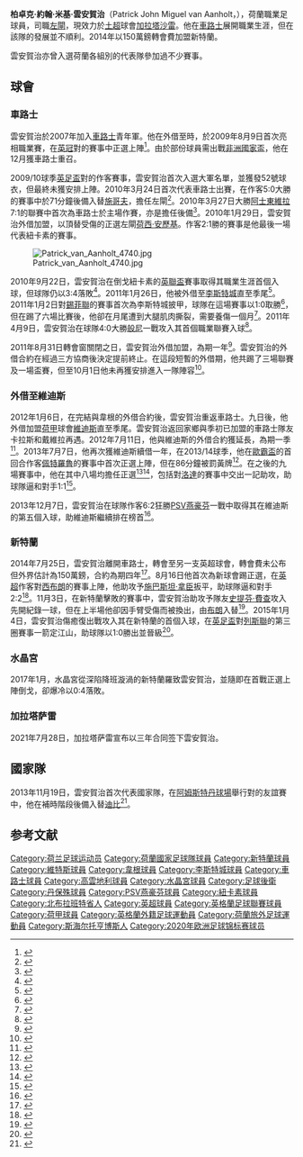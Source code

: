 {{noteTA|G1=足球|G2=英超|G3=FAcup|G4=Eredivisie|1=zh-cn:帕特里克; zh-tw:派崔克; zh-hk:柏卓克|2=zh-cn:范安霍尔特; zh-tw:范安霍特; zh-hk:雲安賀治}}{{Infobox football biography
|name      = 柏卓克·雲安賀治<br />Patrick van Aanholt
|image     = 20160604 AUT NED 8883.jpg
|image_size = 250px
|caption = 雲安賀治於2016年代表荷蘭出戰
|fullname  = Patrick John Miguel van Aanholt<ref>{{cite news|title=Premier League clubs submit squad lists|url=http://origin-www.premierleague.com/page/Headlines/0,,12306~2142220,00.html|work=premierleague.com|publisher=[[Premier_League|Premier League]]|date=1 September 2010|accessdate=2014-07-06|deadurl=yes|archiveurl=https://web.archive.org/web/20141217101702/http://origin-www.premierleague.com/page/Headlines/0,,12306~2142220,00.html|archivedate=2014年12月17日}}</ref>
|birth_date = {{Birth date and age|1990|8|29|df=yes}}
|birth_place = {{NLD}}[[斯海爾托亨博斯|斯海爾托亨博斯]]
|height = {{convert|1.77|m|abbr=on}}<ref>{{cite web |url= http://www.premierleague.com/en-gb/players/profile.html/patrick-van-aanholt |title= Premier League Player Profile Patrick van Aanholt |author= <!--Staff writer(s); no by-line.--> |date= 2015 |website= Premier League |publisher= Barclays Premier League |accessdate= 15 January 2015 |archive-date= 2016-03-07 |archive-url= https://web.archive.org/web/20160307165356/http://www.premierleague.com/en-gb/players/profile.html/patrick-van-aanholt |dead-url= yes }}</ref>
|currentclub = [[加拉塔沙雷體育會|加拉塔沙雷]]
|clubnumber = -
|position = [[左閘|左閘]]
|youthyears1 = 2003–2005
|youthclubs1 = [[丹保殊|丹保殊]]
|youthyears2 = 2005–2007
|youthclubs2 = [[PSV燕豪芬|PSV燕豪芬]]
|youthyears3 = 2007–2009
|youthclubs3 = [[切尔西足球俱乐部|車路士]]
|years1 = 2009–2014
|clubs1 = [[切尔西足球俱乐部|車路士]]
|caps1 = 2
|goals1 = 0
|years2 = 2009
|clubs2 = → [[考文垂足球俱乐部|高雲地利]] (外借)
|caps2 = 20
|goals2 = 0
|years3 = 2010
|clubs3 = → [[纽卡斯尔联足球俱乐部|紐卡素]] (外借)
|caps3 = 7
|goals3 = 0
|years4 = 2011
|clubs4 = → [[莱斯特城足球俱乐部|李斯特城]] (外借)
|caps4 = 12
|goals4 = 1
|years5 = 2011–2012
|clubs5 = → [[威根竞技足球俱乐部|韋根]] (外借)
|caps5 = 3
|goals5 = 0
|years6 = 2012–2014
|clubs6 = → [[維迪斯職業足球基金會|維迪斯]] (外借)
|caps6 = 67
|goals6 = 5
|years7 = 2014–2017
|clubs7 = [[桑德兰足球俱乐部|桑德兰]]
|caps7 = 82
|goals7 = 7
|years8 = 2017–2021
|clubs8 = [[水晶宫足球俱乐部|水晶宮]]
|caps8 = 126
|goals8 = 13
|years9 = 2021–
|clubs9 = [[加拉塔沙雷體育會|加拉塔沙雷]]
|caps9 = 0
|goals9 = 0
|nationalyears1 = 2005–2006
|nationalteam1 = 荷蘭U16
|nationalcaps1 = 7
|nationalgoals1 = 0
|nationalyears2 = 2006–2007
|nationalteam2 = [[荷蘭國家足球隊|荷蘭U17]]
|nationalcaps2 = 17
|nationalgoals2 = 6
|nationalyears3 = 2007–2008
|nationalteam3 = 荷蘭U18
|nationalcaps3 = 2
|nationalgoals3 = 0
|nationalyears4 = 2008–2009
|nationalteam4 = 荷蘭U19
|nationalcaps4 = 8
|nationalgoals4 = 1
|nationalyears5 = 2010
|nationalteam5 = 荷蘭U20
|nationalcaps5 = 1
|nationalgoals5 = 0
|nationalyears6 = 2010–2013
|nationalteam6 = [[荷蘭21歲以下國家足球隊|荷蘭U21]]
|nationalcaps6 = 16
|nationalgoals6 = 0
|nationalyears7 = 2013–
|nationalteam7 = [[荷蘭國家足球隊|荷蘭]]
|nationalcaps7 = 19
|nationalgoals7 = 0
|pcupdate = 2021年7月28日
|nationalteam-update = 2021年6月27日
}}

'''柏卓克·約翰·米基·雲安賀治'''（Patrick John Miguel van Aanholt，{{bd|1990年|8月29日}}），荷蘭職業足球員，司職[[左閘|左閘]]，現效力於[[土超|土超]]球會[[加拉塔沙雷體育會|加拉塔沙雷]]。他在[[車路士|車路士]]展開職業生涯，但在該隊的發展並不順利。2014年以150萬鎊轉會費加盟新特蘭。

雲安賀治亦曾入選荷蘭各組別的代表隊參加過不少賽事。

==球會==
===車路士===
雲安賀治於2007年加入[[車路士|車路士]]青年軍。他在外借至{{fc|高雲地利}}時，於2009年8月9日首次亮相職業賽，在[[英冠|英冠]]對{{fc|葉士域治}}的賽事中正選上陣<ref>{{cite web | url=http://news.bbc.co.uk/sport1/hi/football/eng_div_1/8187233.stm | title=Coventry 2–1 Ipswich | work=BBC Sport | date=9 August 2009 | accessdate=7 August 2010 | archive-date=2017-09-01 | archive-url=https://web.archive.org/web/20170901033227/http://news.bbc.co.uk/sport1/hi/football/eng_div_1/8187233.stm | dead-url=no }}</ref>。由於部份球員需出戰[[非洲國家盃|非洲國家盃]]，他在12月獲車路士重召。

2009/10球季[[英足盃|英足盃]]對{{fc|普雷斯頓}}的作客賽事，雲安賀治首次入選大軍名單，並獲發52號球衣，但最終未獲安排上陣。2010年3月24日首次代表車路士出賽，在作客5:0大勝{{fc|樸茨茅夫}}的賽事中於71分鐘後備入替[[施哥夫|施哥夫]]，擔任左閘<ref>{{cite news|title=Portsmouth 0–5 Chelsea|url=http://news.bbc.co.uk/sport1/hi/football/eng_prem/8580687.stm|accessdate=8 August 2014|work=[[BBC_Sport|BBC Sport]]|date=24 March 2010}}</ref>。2010年3月27日大勝[[阿士東維拉|阿士東維拉]]7:1的聯賽中首次為車路士於主場作賽，亦是擔任後備<ref>{{cite web|url=http://www.goal.com/en/news/9/england/2010/03/27/1852127/premier-league-player-ratings-chelsea-7-1-aston-villa|title=Premier League Player Ratings: Chelsea 7-1 Aston Villa|work=Goal.com|access-date=2015-05-22|archive-date=2020-04-18|archive-url=https://web.archive.org/web/20200418063346/https://www.goal.com/en/news/9/england/2010/03/27/1852127/premier-league-player-ratings-chelsea-7-1-aston-villa|dead-url=no}}</ref>。2010年1月29日，雲安賀治外借加盟{{fc|紐卡素}}，以頂替受傷的正選左閘[[荷西·安歷基|荷西·安歷基]]。作客2:1勝{{fc|屈福特}}的賽事是他最後一場代表紐卡素的賽事。

[[File:Patrick_van_Aanholt_4740.jpg|upright]]

2010年9月22日，雲安賀治在倒戈紐卡素的[[英聯盃|英聯盃]]賽事取得其職業生涯首個入球，但球隊仍以3:4落敗<ref>{{cite web|url=http://soccernet.espn.go.com/report?id=307975&cc=5739|archiveurl=https://web.archive.org/web/20100926130707/http://soccernet.espn.go.com/report?id=307975&cc=5739|archivedate=2010年9月26日|title=Ameobi sends Chelsea crashing out|date=22 September 2010|work=ESPN Soccernet|accessdate=2010-12-08|deadurl=yes}}</ref>。2011年1月26日，他被外借至[[李斯特城|李斯特城]]直至季尾<ref>{{cite web |url=http://www.skysports.com/story/0,19528,11668_6703047,00.html |title=Foxes clinch Van Aanholt loan |work=Sky Sports |date=26 January 2011 |accessdate=26 January 2011 |archive-date=2016-03-05 |archive-url=https://web.archive.org/web/20160305095703/http://www.skysports.com/story/0,19528,11668_6703047,00.html |dead-url=no }}</ref>。2011年1月2日對[[錫菲聯|錫菲聯]]的賽事首次為李斯特城披甲，球隊在這場賽事以1:0取勝<ref name="Sheff Utd   0 - 1   Leicester">{{cite news|title = Sheff Utd 0 – 1 Leicester|url = http://news.bbc.co.uk/sport2/hi/football/eng_div_1/9379936.stm|publisher = BBC Sport|date = 1 February 2011|accessdate = 1 March 2011|archive-date = 2020-04-18|archive-url = https://web.archive.org/web/20200418063408/http://news.bbc.co.uk/sport2/hi/football/eng_div_1/9379936.stm|dead-url = no}}</ref>，但在踢了六場比賽後，他卻在月尾遭到大腿肌肉撕裂，需要養傷一個月<ref name="Leicester's Patrick van Aanholt set to miss a month">{{cite news|title = Leicester's Patrick van Aanholt set to miss a month|url = http://news.bbc.co.uk/sport2/hi/football/teams/l/leicester_city/9410062.stm|publisher = BBC Sport|date = 28 February 2011|accessdate = 1 March 2011|archive-date = 2020-04-18|archive-url = https://web.archive.org/web/20200418063413/http://news.bbc.co.uk/sport2/hi/football/teams/l/leicester_city/9410062.stm|dead-url = no}}</ref>。2011年4月9日，雲安賀治在球隊4:0大勝[[般尼|般尼]]一戰攻入其首個職業聯賽入球<ref name="Report: Leicester City 4 Burnley 0">{{cite news|title = Leicester City vs Burnley|url = http://www.lcfc.com/page/MatchReport/0,,10274~52285,00.html|archiveurl = https://web.archive.org/web/20110413061448/http://www.lcfc.com/page/MatchReport/0,,10274~52285,00.html|archivedate = 2011年4月13日|publisher = LCFC|date = 9 April 2011|accessdate = 9 April 2011|deadurl = yes}}</ref>。

2011年8月31日轉會窗關閉之日，雲安賀治外借加盟{{fc|韋根}}，為期一年<ref>{{cite web|url=http://uk.eurosport.yahoo.com/31082011/58/spl-wigan-sign-maloney-celtic.html|title=SPL - Wigan sign Maloney from Celtic|work=yahoo.com}}</ref>。雲安賀治的外借合約在經過三方協商後決定提前終止。在這段短暫的外借期，他共踢了三場聯賽及一場盃賽，但至10月1日他未再獲安排進入一隊陣容<ref>{{cite news|url=http://www.chelseafc.com/news-article/article/2568792|title=Chelsea FC:Latest News|date=1 October 2011|accessdate=6 July 2014|archive-date=2013-08-04|archive-url=https://archive.today/20130804060830/http://www.chelseafc.com/news-article/article/2568792|dead-url=no}}</ref>。

===外借至維迪斯===
2012年1月6日，在完結與韋根的外借合約後，雲安賀治重返車路士。九日後，他外借加盟[[荷甲|荷甲]]球會[[維迪斯|維迪斯]]直至季尾。雲安賀治返回家鄉與季初已加盟的車路士隊友卡拉斯和戴維拉再遇。2012年7月11日，他與維迪斯的外借合約獲延長，為期一季<ref>{{Cite web |url=http://www.chelseafc.com/news-article/article/2841591 |title=VITESSE LOANS FOR YOUNG PAIR |access-date=2015-05-22 |archive-date=2020-04-18 |archive-url=https://web.archive.org/web/20200418063435/https://www.chelseafc.com/news-article/article/2841591 |dead-url=no }}</ref>。2013年7月7日，他再次獲維迪斯續借一年，在2013/14球季，他在[[歐霸盃|歐霸盃]]的首回合作客[[普羅耶什蒂佩特羅魯足球俱樂部|佩特羅魯]]的賽事中首次正選上陣，但在86分鐘被罰黃牌<ref>{{cite web|url=http://www.uefa.com/uefaeuropaleague/season=2014/matches/round=2000467/match=2012363/index.html|title=UEFA Europa League 2013/14 - History - Petrolul-Vitesse – UEFA.com|work=Uefa.com|access-date=2015-05-22|archive-date=2017-09-25|archive-url=https://web.archive.org/web/20170925181214/http://www.uefa.com/uefaeuropaleague/season=2014/matches/round=2000467/match=2012363/index.html|dead-url=no}}</ref>。在之後的九場賽事中，他在其中八場均擔任正選<ref>{{cite web|url=http://www.soccerbase.com/players/player.sd?player_id=51881&season_id=143|title=Patrick van Aanholt - Football Stats - Sunderland - Season 2013/2014 - Soccer Base|work=soccerbase.com|access-date=2015-05-22|archive-date=2020-04-18|archive-url=https://web.archive.org/web/20200418063444/https://www.soccerbase.com/players/player.sd?player_id=51881&season_id=143|dead-url=no}}</ref><ref>{{cite web|url=http://www.soccerbase.com/teams/team.sd?team_id=2692&teamTabs=results&season_id=143|title=Latest Vitesse Arn. Results, Fixtures & Betting Odds - Soccer Base|work=soccerbase.com|access-date=2015-05-22|archive-date=2020-04-18|archive-url=https://web.archive.org/web/20200418063445/https://www.soccerbase.com/teams/team.sd?team_id=2692&teamTabs=results&season_id=143|dead-url=no}}</ref>，包括對[[洛達|洛達]]的賽事中交出一記助攻，助球隊逼和對手1:1<ref>{{cite web|url=http://uk.soccerway.com/matches/2013/08/17/netherlands/eredivisie/roda-jc/sbv-vitesse/1478352/|title=Roda JC vs. Vitesse - 17 August 2013 - Soccerway|work=soccerway.com|access-date=2015-05-22|archive-date=2020-04-18|archive-url=https://web.archive.org/web/20200418063451/https://uk.soccerway.com/matches/2013/08/17/netherlands/eredivisie/roda-jc/sbv-vitesse/1478352/|dead-url=no}}</ref>。

2013年12月7日，雲安賀治在球隊作客6:2狂勝[[PSV燕豪芬|PSV燕豪芬]]一戰中取得其在維迪斯的第五個入球，助維迪斯繼續排在榜首<ref>{{cite web |url=http://www.bbc.com/sport/0/football/25287088 |title=Vitesse Arnhem hammered PSV Eindhoven to keep their place at the top of the Dutch table. |publisher=BBC Sport |date=7 December 2013 |accessdate=9 December 2013 |archive-date=2015-09-24 |archive-url=https://web.archive.org/web/20150924195354/http://www.bbc.com/sport/0/football/25287088 |dead-url=no }}</ref>。

===新特蘭===
2014年7月25日，雲安賀治離開車路士，轉會至另一支英超球會{{fc|新特蘭}}，轉會費未公布但外界估計為150萬鎊，合約為期四年<ref>{{cite news|title=Sunderland sign Patrick van Aanholt from Chelsea|url=http://www1.skysports.com/football/news/11095/9394844/transfer-news-sunderland-sign-patrick-van-aanholt-from-chelsea|publisher=Sky Sports|date=25 July 2014|accessdate=25 July 2014|archive-date=2020-11-12|archive-url=https://web.archive.org/web/20201112010856/https://www.skysports.com/football/news/11095/9394844/transfer-news-sunderland-sign-patrick-van-aanholt-from-chelsea|dead-url=no}}</ref>。8月16日他首次為新球會踢正選，在[[英超|英超]]作客對[[西布朗|西布朗]]的賽事上陣，他助攻予[[施巴斯坦·拿臣|施巴斯坦·拿臣]]扳平，助球隊逼和對手2:2<ref>{{cite news|last1=Strickland|first1=Jamie|title=West Brom 2–2 Sunderland|url=http://www.bbc.co.uk/sport/0/football/28718388|accessdate=25 August 2014|work=[[BBC_Sport|BBC Sport]]|date=16 August 2014|archive-date=2015-11-25|archive-url=https://web.archive.org/web/20151125235643/http://www.bbc.co.uk/sport/0/football/28718388|dead-url=no}}</ref>。11月3日，在新特蘭擊敗{{fc|水晶宮}}的賽事中，雲安賀治助攻予隊友[[史提芬·費查|史提芬·費查]]攻入先開紀錄一球，但在上半場他卻因手臂受傷而被換出，由[[韋斯·布朗|布朗]]入替<ref>{{cite news|title=Patrick van Aanholt: Sunderland defender injures shoulder|url=http://www.bbc.co.uk/sport/0/football/29890554|accessdate=3 November 2014|work=BBC Sport|date=3 November 2014|archive-date=2015-01-24|archive-url=https://web.archive.org/web/20150124230750/http://www.bbc.co.uk/sport/0/football/29890554|dead-url=no}}</ref>。2015年1月4日，雲安賀治傷癒復出戰攻入其在新特蘭的首個入球，在[[英足盃|英足盃]]對[[列斯聯|列斯聯]]的第三圈賽事一箭定江山，助球隊以1:0勝出並晉級<ref>{{cite news|last1=Williams|first1=Adam|title=Sunderland 1-0 Leeds|url=http://www.bbc.co.uk/sport/0/football/30614387|accessdate=4 January 2015|work=BBC Sport|date=4 January 2015|archive-date=2015-01-12|archive-url=https://web.archive.org/web/20150112211012/http://www.bbc.co.uk/sport/0/football/30614387|dead-url=no}}</ref>。

===水晶宮===
2017年1月，水晶宮從深陷降班漩渦的新特蘭羅致雲安賀治，並隨即在首戰正選上陣倒戈，卻爆冷以0:4落敗。

===加拉塔萨雷===
2021年7月28日，加拉塔萨雷宣布以三年合同签下雲安賀治。

==國家隊==
2013年11月19日，雲安賀治首次代表{{nft|荷蘭}}國家隊，在[[阿姆斯特丹球場|阿姆斯特丹球場]]舉行對{{nft|哥倫比亞}}的友誼賽中，他在補時階段後備入替[[迪比|迪比]]<ref>{{cite web |url=http://www.uefa.com/friendlies/season=2014/matches/round=2000374/match=2013101/postmatch/report/ |title=Netherlands cling on against Colombia |publisher=UEFA |date=19 November 2013 |accessdate=9 December 2013 |archive-date=2020-04-18 |archive-url=https://web.archive.org/web/20200418063516/https://www.uefa.com/friendlies/season=2014/matches/round=2000374/match=2013101/postmatch/report/ |dead-url=no }}</ref>。

== 参考文献 ==
{{Reflist|30em}}

{{2020年欧洲足球锦标赛荷兰参赛名单}}
{{Portal bar|人物|荷蘭|足球}}

{{DEFAULTSORT:Aanholt, Patrick Van}}
[[Category:荷兰足球运动员|Category:荷兰足球运动员]]
[[Category:荷蘭國家足球隊球員|Category:荷蘭國家足球隊球員]]
[[Category:新特蘭球員|Category:新特蘭球員]]
[[Category:維特斯球員|Category:維特斯球員]]
[[Category:韋根球員|Category:韋根球員]]
[[Category:李斯特城球員|Category:李斯特城球員]]
[[Category:車路士球員|Category:車路士球員]]
[[Category:高雲地利球員|Category:高雲地利球員]]
[[Category:水晶宮球員|Category:水晶宮球員]]
[[Category:足球後衛|Category:足球後衛]]
[[Category:丹保殊球員|Category:丹保殊球員]]
[[Category:PSV燕豪芬球員|Category:PSV燕豪芬球員]]
[[Category:紐卡素球員|Category:紐卡素球員]]
[[Category:北布拉班特省人|Category:北布拉班特省人]]
[[Category:英超球員|Category:英超球員]]
[[Category:英格蘭足球聯賽球員|Category:英格蘭足球聯賽球員]]
[[Category:荷甲球員|Category:荷甲球員]]
[[Category:英格蘭外籍足球運動員|Category:英格蘭外籍足球運動員]]
[[Category:荷蘭旅外足球運動員|Category:荷蘭旅外足球運動員]]
[[Category:斯海尔托亨博斯人|Category:斯海尔托亨博斯人]]
[[Category:2020年欧洲足球锦标赛球员|Category:2020年欧洲足球锦标赛球员]]